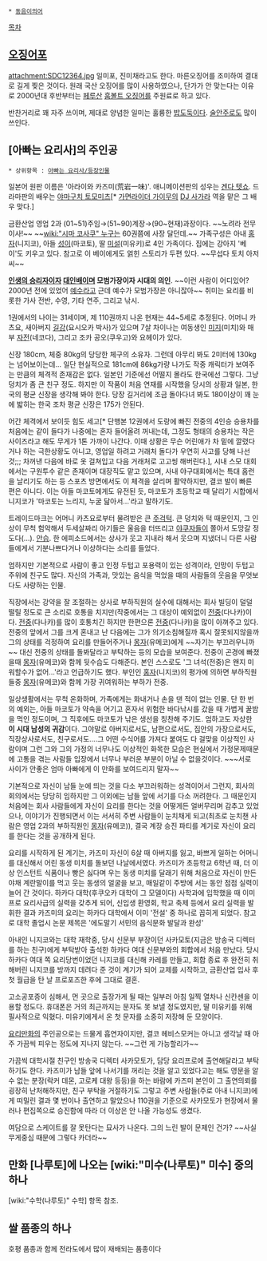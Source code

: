  * [[동음이의어]]

[[목차]]

== [[오징어]]포 ==
attachment:SDC12364.jpg
일미포, 진미채라고도 한다. 마른오징어를 조미하여 결대로 길게 찢은 것이다. 원래 국산 오징어를 많이 사용하였으나, 단가가 안 맞는다는 이유로 2000년대 후반부터는 [[페루]]산 [[훔볼트 오징어]]를 주원료로 하고 있다.

반찬거리로 꽤 자주 쓰이며, 제대로 양념한 일미는 훌륭한 [[밥도둑]]이다. [[술안주]]로도 많이 쓰인다.

== [아빠는 요리사]의 주인공 == 
 * 상위항목 : [[아빠는 요리사/등장인물]]
일본어 원판 이름은 '아라이와 카즈미(荒岩一味)'. 애니메이션판의 성우는 [[겐다 텟쇼]]. 드라마판의 배우는 [[야마구치 토모미츠]][* [[가면라이더 가이무]]의 [[DJ 사가라]] 역을 맡은 그 배우 맞다.]

금환산업 영업 2과 (01~51)주임→(51~90)계장→(90~현재)과장이다. ~~노려라 전무이사!~~ ~~[[wiki:"시마 코사쿠" 누구]]는 60권쯤에 사장 달던데.~~ 가족구성은 아내 [[홍자]](니지코), 아들 [[성이]](마코토), 딸 [[미설]](미유키)로 4인 가족이다. 집에는 강아지 '베이'도 키우고 있다. 참고로 이 베이에게도 얽힌 스토리가 두편 있다. ~~무섭다 토치 아저씨~~

'''[[인생의 승리자]]이자 [[대인배]]이며 모범가장이자 시대의 의인'''. ~~이런 사람이 어디있어? 2000년 전에 있었어 [[예수]]라고 근데 예수가 모범가장은 아니잖아~~ 취미는 요리를 비롯한 가사 전반, 수영, 기타 연주, 그리고 낚시.

1권에서의 나이는 31세이며, 제 110권까지 나온 현재는 44~5세로 추정된다. 어머니 카츠요, 새아버지 [[길강]](요시오카 박사)가 있으며 7살 차이나는 여동생인 [[미지]](미치)와 매부 [[자전]](네코다), 그리고 조카 공오(쿠우고)와 요헤이가 있다.

신장 180cm, 체중 80kg의 당당한 체구의 소유자. 그런데 아무리 봐도 2미터에 130kg는 넘어보이는데... 일단 현실적으로 181cm에 86kg가량 나가도 작중 캐릭터가 보여주는 만큼의 체격적 존재감은 없다. 일본인 기준에선 어떨지 몰라도 한국에선 그렇다. 그냥 덩치가 좀 큰 친구 정도. 하지만 이 작품이 처음 연재를 시작했을 당시의 상황과 일본, 한국의 평균 신장을 생각해 봐야 한다. 당장 길거리에 조금 돌아다녀 봐도 180이상이 꽤 눈에 밟히는 한국 조차 평균 신장은 175가 안된다.

어간 체격에서 보이듯 힘도 세고[* 단행본 12권에서 도랑에 빠진 전중의 4인승 승용차를 처음에는 같이 들다가 나중에는 혼자 들어올려 꺼내는데, 그정도 형태의 승용차는 작은 사이즈라고 해도 무게가 1톤 가까이 나간다. 이때 상황은 무슨 어린애가 차 밑에 깔렸다거나 하는 극한상황도 아니고, 영업일 하려고 거래처 돌다가 우연히 사고를 당해 나선것;;; 차꺼낸 다음에 바로 옷 걸쳐입고 다음 거래처로 고고씽 해버린다.], 시내 스모 대회에서는 구원투수 같은 존재이며 대장직도 맡고 있으며, 사내 야구대회에서는 특대 홈런을 날리기도 하는 등 스포츠 방면에서도 이 체격을 살리며 활약하지만, 결코 발이 빠른 편은 아니다. 이는 아들 마코토에게도 유전된 듯, 마코토가 초등학교 때 달리기 시합에서 니지코가 '마코토는 느리지, 누굴 닮아서...'라고 말하기도.

트레이드마크는 어머니 카츠요로부터 물려받은 큰 [[주걱턱]]. 큰 덩치와 턱 때문인지, 그 인상이 무척 험악해서 두세살짜리 아기들은 울음을 터뜨리고 [[야쿠자]]들이 쫄아서 도망갈 정도다(...). [[안습]]. 한 에피소드에서는 상사가 웃고 지내라 해서 웃으며 지냈더니 다른 사람들에게서 기분나쁘다거나 이상하다는 소리를 들었다.

엄하지만 기본적으로 사람이 좋고 인정 두텁고 포용력이 있는 성격이라, 인망이 두텁고 주위에 친구도 많다. 자신의 가족과, 맛있는 음식을 먹었을 때의 사람들의 웃음을 무엇보다도 사랑하는 인물.

직장에서는 강약을 잘 조절하는 상사로 부하직원의 실수에 대해서는 회사 빌딩이 덜덜 떨릴 정도로 큰 소리로 호통을 치지만(작중에서는 그 대상이 예외없이 [[전중]](다나카)이다. [[전중]](다나카)를 많이 호통치긴 하지만 한편으론 [[전중]](다나카)을 많이 아껴주고 있다. 전중의 앞에서 그를 크게 혼내고 난 다음에는 그가 의기소침해질까 혹시 잘못되지않을까 그의 상태를 걱정하여 요리를 만들어주거나 [[몽자]](유메코)에게 ~~자기는 부끄러우니까~~ 대신 전중의 상태를 돌봐달라고 부탁하는 등의 모습을 보여준다. 전중이 곤경에 빠졌을때 [[몽자]](유메코)와 함께 뒷수습도 다해준다. 본인 스스로도 '그 녀석(전중)은 왠지 미워할수가 없어...'라고 언급하기도 했다. 부인인 [[홍자]](니지코)의 평가에 의하면 부하직원들중 [[몽자]](유메코)와 함께 가장 귀여워하는 부하가 전중.

일상생활에서는 무척 온화하며, 가족에게는 화내거나 손을 댄 적이 없는 인물. 단 한 번의 예외는, 아들 마코토가 약속을 어기고 혼자서 위험한 바다낚시를 갔을 때 가볍게 꿀밤을 먹인 정도이며, 그 직후에도 마코토가 낚은 생선을 칭찬해 주기도. 엄하고도 자상한 '''이 시대 남성의 귀감'''이다. 그야말로 아버지로서도, 남편으로서도, 집안의 가장으로서도, 직장상사로서도, 친구로서도....그 어떤 수식어를 가져다 붙여도 다 걸맞을 이상적인 사람이며 그런 그와 그의 가정의 너무나도 이상적인 화목한 모습은 현실에서 가정문제때문에 고통을 겪는 사람들 입장에서 너무나 부러운 부분이 아닐 수 없을것이다. ~~~서로 사이가 안좋은 엄마 아빠에게 이 만화를 보여드리지 말자~~ 

기본적으로 자신이 남들 눈에 띄는 것을 다소 부끄러워하는 성격이어서 그런지, 회사의 회의에서는 당당히 임하지만 그 이외에는 남들 앞에 서기를 다소 꺼려한다. 그 때문인지 처음에는 회사 사람들에게 자신이 요리를 한다는 것을 어떻게든 얼버무리며 감추고 있었으나, 이야기가 진행되면서 이는 서서히 주변 사람들이 눈치채게 되고(최초로 눈치챈 사람은 영업 2과의 부하직원인 [[몽자]](유메코)), 결국 계장 승진 파티를 계기로 자신이 요리를 한다는 것을 공개하게 된다.

요리를 시작하게 된 계기는, 카즈미 자신이 6살 때 아버지를 잃고, 바쁘게 일하는 어머니를 대신해서 어린 동생 미치를 돌보던 나날에서였다. 카즈미가 초등학교 6학년 때, 더 이상 인스턴트 식품이나 빵은 싫다며 우는 동생 미치를 달래기 위해 처음으로 자신이 만든 야채 계란말이를 먹고 웃는 동생의 얼굴을 보고, 매일같이 주방에 서는 동안 점점 실력이 늘어 간 것이다. 하카다 대학(후쿠오카 대학이 그 모델이다) 사학과에 입학했을 때 이미 프로 요리사급의 실력을 갖추게 되어, 신입생 환영회, 학교 축제 등에서 요리 실력을 발휘한 결과 카즈미의 요리는 하카다 대학에서 이미 '전설' 중 하나로 꼽히게 되었다. 참고로 대학 졸업시 논문 제목은 '에도말기 서민의 음식문화 발달과 완성'

아내인 니지코와는 대학 재학중, 당시 신문부 부장이던 사카모토(지금은 방송국 디렉터를 하는 친구)에게 부탁받아 출석한 하카다 여대 신문부와의 회합에서 처음 만났다. 당시 하카다 여대 쪽 요리당번이었던 니지코를 대신해 카레를 만들고, 회합 종료 후 완전히 취해버린 니지코를 방까지 데려다 준 것이 계기가 되어 교제를 시작하고, 금환산업 입사 후 첫 월급을 탄 날 프로포즈한 후에 그대로 결혼.

고소공포증이 심해서, 먼 곳으로 출장가게 될 때는 일부러 아침 일찍 열차나 신칸센을 이용할 정도다. 휴대폰은 거의 최근까지는 문자도 못 보낼 정도였지만, 딸 미유키를 위해 필사적으로 익혔다. 미유키에게서 온 첫 문자를 소중히 저장해 둔 모양이다.

[[요리만화]]의 주인공으로는 드물게 흡연자이지만, 결코 헤비스모커는 아니고 생각날 때 아주 가끔씩 피우는 정도에 지나지 않는다. ~~그런 게 가능할리가~~

가끔씩 대학시절 친구인 방송국 디렉터 사카모토가, 담당 요리프로에 출연해달라고 부탁하기도 한다. 카즈미가 남들 앞에 나서기를 꺼리는 것을 알고 있었다고는 해도 영문을 알 수 없는 분장(락커 데몬, 고로케 대왕 등등)을 하는 바람에 카즈미 본인이 그 출연의뢰를 굉장히 난처해하지만, 친구 부탁을 거절하기도 그렇고 주변 사람들(주로 아내 니지코)에게 떠밀린 결과 몇 번이나 출연하고 말았으나 110권을 기준으로 사카모토가 현장에서 물러나 편집쪽으로 승진함에 따라 더 이상은 안 나올 가능성도 생겼다.

여담으로 스케이트를 잘 못탄다는 묘사가 나온다. 그의 느린 발이 문제인 건가? ~~사실 무게중심 때문에 그렇다 카더라~~

== 만화 [나루토]에 나오는 [wiki:"미수(나루토)" 미수] 중의 하나 ==
[wiki:"수학(나루토)" 수학] 항목 참조.

== 쌀 품종의 하나 ==

호평 품종과 함께 전라도에서 많이 재배되는 품종이다
